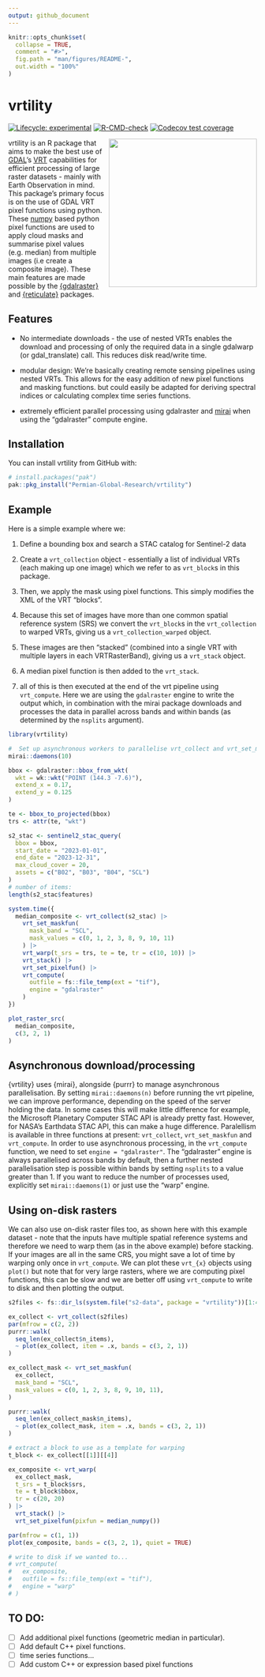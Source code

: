 ```yaml
---
output: github_document
---
```


<!-- README.md is generated from README.Rmd. Please edit that file -->

```r
knitr::opts_chunk$set(
  collapse = TRUE,
  comment = "#>",
  fig.path = "man/figures/README-",
  out.width = "100%"
)
```

# vrtility

<!-- badges: start -->
[![Lifecycle: experimental](https://img.shields.io/badge/lifecycle-experimental-orange.svg)](https://lifecycle.r-lib.org/articles/stages.html#experimental)
[![R-CMD-check](https://github.com/Permian-Global-Research/vrtility/actions/workflows/R-CMD-check.yaml/badge.svg)](https://github.com/Permian-Global-Research/vrtility/actions/workflows/R-CMD-check.yaml)
[![Codecov test coverage](https://codecov.io/gh/Permian-Global-Research/vrtility/branch/main/graph/badge.svg)](https://app.codecov.io/gh/Permian-Global-Research/vrtility?branch=main)
<!-- badges: end -->

<img src="man/figures/vrtility_hex.png"  align="right" height="300" style="float:right; height:300px;">

vrtility is an R package that aims to make the best use of 
[GDAL](https://gdal.org/en/stable/index.html)'s 
[VRT](https://gdal.org/en/stable/drivers/raster/vrt.html) capabilities for 
efficient processing of large raster datasets - mainly with Earth Observation 
in mind. This package's primary focus is  on the use of GDAL VRT pixel functions 
using python. These [numpy](https://numpy.org/) based python pixel functions 
are used to apply cloud masks and summarise pixel values (e.g. median) from 
multiple images (i.e create a composite image). These main features are made 
possible by the [{gdalraster}](https://usdaforestservice.github.io/gdalraster/index.html) and 
[{reticulate}](https://rstudio.github.io/reticulate/) packages.

<!-- ```{=gfm}
> [!CAUTION]
> This package is under active development and is likely to change. Contributions and suggestions are still very welcome!
``` -->

## Features

- No intermediate downloads - the use of nested VRTs enables the download
and processing of only the required data in a single gdalwarp (or gdal_translate)
call. This reduces disk read/write time.

- modular design: We're basically creating remote sensing pipelines using 
nested VRTs. This allows for the easy addition of new pixel functions and
masking functions. but could easily be adapted for deriving spectral indices
or calculating complex time series functions. 

- extremely efficient parallel processing using gdalraster and 
[mirai](https://shikokuchuo.net/mirai/) when using the "gdalraster" compute 
engine.

## Installation

You can install vrtility from GitHub with:

``` r
# install.packages("pak")
pak::pkg_install("Permian-Global-Research/vrtility")
```

## Example

Here is a simple example where we: 

1. Define a bounding box and search a STAC catalog for Sentinel-2 data

2. Create a `vrt_collection` object - essentially a list of individual VRTs 
(each making up one image) which we refer to as `vrt_block`s in this package. 

3. Then, we apply the mask using pixel functions. This simply modifies the XML
of the VRT "blocks".

4. Because this set of images have more than one common spatial reference system 
(SRS) we convert the `vrt_block`s in the `vrt_collection` to  warped VRTs, 
giving us a `vrt_collection_warped` object. 

5. These images are then "stacked" (combined into a single VRT with multiple 
layers in each VRTRasterBand), giving us a `vrt_stack` object.

6. A median pixel function is then added to the `vrt_stack`. 

7. all of this is then executed at the end of the vrt pipeline using
`vrt_compute`. Here we are using the `gdalraster` engine to write the output 
which, in combination with the mirai package downloads and processes the data
in parallel across bands and within bands (as determined by the `nsplits` 
argument).

```r
library(vrtility)

#  Set up asynchronous workers to parallelise vrt_collect and vrt_set_maskfun
mirai::daemons(10)

bbox <- gdalraster::bbox_from_wkt(
  wkt = wk::wkt("POINT (144.3 -7.6)"),
  extend_x = 0.17,
  extend_y = 0.125
)

te <- bbox_to_projected(bbox)
trs <- attr(te, "wkt")

s2_stac <- sentinel2_stac_query(
  bbox = bbox,
  start_date = "2023-01-01",
  end_date = "2023-12-31",
  max_cloud_cover = 20,
  assets = c("B02", "B03", "B04", "SCL")
)
# number of items:
length(s2_stac$features)

system.time({
  median_composite <- vrt_collect(s2_stac) |>
    vrt_set_maskfun(
      mask_band = "SCL",
      mask_values = c(0, 1, 2, 3, 8, 9, 10, 11)
    ) |>
    vrt_warp(t_srs = trs, te = te, tr = c(10, 10)) |>
    vrt_stack() |>
    vrt_set_pixelfun() |>
    vrt_compute(
      outfile = fs::file_temp(ext = "tif"),
      engine = "gdalraster"
    )
})

plot_raster_src(
  median_composite,
  c(3, 2, 1)
)
```

## Asynchronous download/processing

{vrtility} uses {mirai}, alongside {purrr} to manage asynchronous parallelisation.
By setting `mirai::daemons(n)` before running the vrt pipeline, we can 
improve performance, depending on the speed of the server holding the data. 
In some cases this will make little difference for example, the 
Microsoft Planetary Computer STAC API is already pretty fast. However, for
NASA's Earthdata STAC API, this can make a huge difference. Paralellism is 
available in three functions at present: `vrt_collect`, `vrt_set_maskfun` and
`vrt_compute`. In order to use asynchronous processing, in the `vrt_compute`
function, we need to set `engine = "gdalraster"`. The "gdalraster" engine is
always parallelised across bands by default, then a further nested 
parallelisation step is possible within bands by setting `nsplits` to a value 
greater than 1. If you want to reduce the number of processes used, explicitly 
set `mirai::daemons(1)` or just use the "warp" engine.


## Using on-disk rasters

We can also use on-disk raster files too, as shown here with this example 
dataset - note that the inputs have multiple spatial reference systems and
therefore we need to warp them (as in the above example) before stacking. If 
your images are all in the same CRS, you might save a lot of time by warping only
once in `vrt_compute`. We can plot these `vrt_{x}` objects using `plot()` 
but note that for very large rasters, where we are computing pixel functions, 
this can be slow and we are better off using `vrt_compute` to write to disk and 
then plotting the output.

```r
s2files <- fs::dir_ls(system.file("s2-data", package = "vrtility"))[1:4]

ex_collect <- vrt_collect(s2files)
par(mfrow = c(2, 2))
purrr::walk(
  seq_len(ex_collect$n_items),
  ~ plot(ex_collect, item = .x, bands = c(3, 2, 1))
)

ex_collect_mask <- vrt_set_maskfun(
  ex_collect,
  mask_band = "SCL",
  mask_values = c(0, 1, 2, 3, 8, 9, 10, 11),
)

purrr::walk(
  seq_len(ex_collect_mask$n_items),
  ~ plot(ex_collect_mask, item = .x, bands = c(3, 2, 1))
)

# extract a block to use as a template for warping
t_block <- ex_collect[[1]][[4]]

ex_composite <- vrt_warp(
  ex_collect_mask,
  t_srs = t_block$srs,
  te = t_block$bbox,
  tr = c(20, 20)
) |>
  vrt_stack() |>
  vrt_set_pixelfun(pixfun = median_numpy())

par(mfrow = c(1, 1))
plot(ex_composite, bands = c(3, 2, 1), quiet = TRUE)

# write to disk if we wanted to...
# vrt_compute(
#   ex_composite,
#   outfile = fs::file_temp(ext = "tif"),
#   engine = "warp"
# )
```

## TO DO:
- [ ] Add additional pixel functions (geometric median in particular).
- [ ] Add default C++ pixel functions.
- [ ] time series functions...
- [ ] Add custom C++ or expression based pixel functions